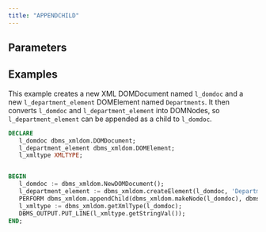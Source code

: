 ```yaml
---
title: "APPENDCHILD"
---
```


## Parameters

## Examples

This example creates a new XML DOMDocument named `l_domdoc` and a new `l_department_element` DOMElement named `Departments`. It then converts `l_domdoc` and `l_department_element` into DOMNodes, so `l_department_element` can be appended as a child to `l_domdoc`.

```sql
DECLARE
   l_domdoc dbms_xmldom.DOMDocument;
   l_department_element dbms_xmldom.DOMElement;
   l_xmltype XMLTYPE;


BEGIN
   l_domdoc := dbms_xmldom.NewDOMDocument();
   l_department_element := dbms_xmldom.createElement(l_domdoc, 'Departments' );
   PERFORM dbms_xmldom.appendChild(dbms_xmldom.makeNode(l_domdoc), dbms_xmldom.makeNode(l_department_element));
   l_xmltype := dbms_xmldom.getXmlType(l_domdoc);
   DBMS_OUTPUT.PUT_LINE(l_xmltype.getStringVal());
END;
```